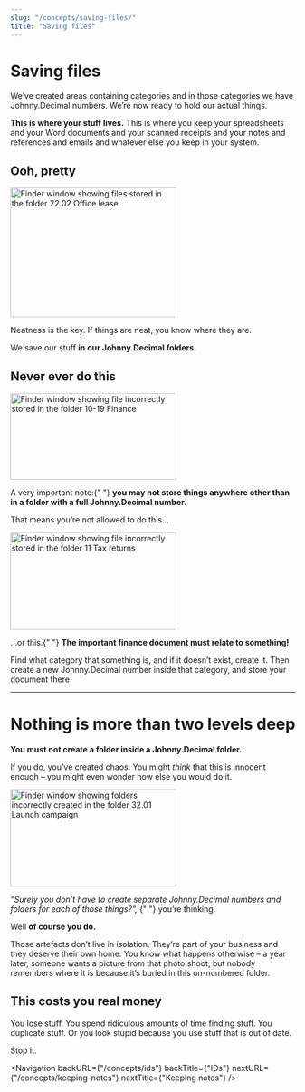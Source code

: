 ```yaml
---
slug: "/concepts/saving-files/"
title: "Saving files"
---
```



# Saving files

We’ve created areas containing categories and in those categories we have Johnny.Decimal numbers. We’re now ready to hold our actual things.

**This is where your stuff lives.** This is where you keep your spreadsheets and your Word documents and your scanned receipts and your notes and references and emails and whatever else you keep in your system.

## Ooh, pretty

<div className="flex flex-col md:flex-row">
	<div className="flex-shrink-0 mb-4 pr-4">
		<img
			src={Finder_sampleCompany_id2202Expanded}
			alt="Finder window showing files stored in the folder 22.02 Office lease"
			width="293"
			height="229"
			className="screenshot"
		/>
	</div>
	<div>
		<p>Neatness is the key. If things are neat, you know where they are.</p>
		<p>
			We save our stuff <strong>in our Johnny.Decimal folders.</strong>
		</p>
	</div>
</div>

## Never ever do this

<div className="flex flex-col md:flex-row">
	<div className="flex-shrink-0 mb-4 pr-4">
		<img
			src={Finder_sampleCompany_area1019IncorrectDocument}
			alt="Finder window showing file incorrectly stored in the folder 10-19 Finance"
			width="293"
			height="153"
			className="screenshot"
		/>
	</div>
	<div>
		<p>
			A very important note:{" "}
			<strong>
				you may not store things anywhere other than in a folder with a full
				Johnny.Decimal number.
			</strong>
		</p>
		<p>That means you’re not allowed to do this...</p>
	</div>
</div>

<div className="flex flex-col md:flex-row">
	<div className="flex-shrink-0 mb-4 pr-4">
		<img
			src={Finder_sampleCompany_category11IncorrectDocument}
			alt="Finder window showing file incorrectly stored in the folder 11 Tax returns"
			width="293"
			height="172"
			className="screenshot"
		/>
	</div>
	<div>
		<p>
			...or this.{" "}
			<strong>The important finance document must relate to something!</strong>
		</p>
		<p>
			Find what category that something is, and if it doesn’t exist, create it.
			Then create a new Johnny.Decimal number inside that category, and store
			your document there.
		</p>
	</div>
</div>

---

# Nothing is more than two levels deep

**You must not create a folder inside a Johnny.Decimal folder.**

If you do, you’ve created chaos. You might _think_ that this is innocent enough – you might even wonder how else you would do it.

<div className="flex flex-col md:flex-row">
	<div className="flex-shrink-0 mb-4 pr-4">
		<img
			src={Finder_sampleCompany_id3201IncorrectFolders}
			alt="Finder window showing folders incorrectly created in the folder 32.01 Launch campaign"
			width="293"
			height="172"
			className="screenshot"
		/>
	</div>
	<div>
		<p>
			<em>
				“Surely you don’t have to create separate Johnny.Decimal numbers and
				folders for each of those things?”,
			</em>{" "}
			you’re thinking.
		</p>
		<p>
			Well <strong>of course you do.</strong>
		</p>
	</div>
</div>

Those artefacts don’t live in isolation. They’re part of your business and they deserve their own home. You know what happens otherwise – a year later, someone wants a picture from that photo shoot, but nobody remembers where it is because it’s buried in this un-numbered folder.

## This costs you real money

You lose stuff. You spend ridiculous amounts of time finding stuff. You duplicate stuff. Or you look stupid because you use stuff that is out of date.

Stop it.

<Navigation
	backURL={"/concepts/ids"}
	backTitle={"IDs"}
	nextURL={"/concepts/keeping-notes"}
	nextTitle={"Keeping notes"}
/>
